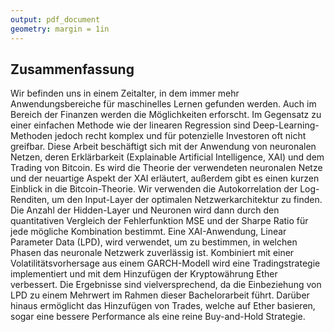 ```yaml
---
output: pdf_document
geometry: margin = 1in
---
```



## Zusammenfassung

Wir befinden uns in einem Zeitalter, in dem immer mehr Anwendungsbereiche für maschinelles Lernen gefunden werden. Auch im Bereich der Finanzen werden die Möglichkeiten erforscht. Im Gegensatz zu einer einfachen Methode wie der linearen Regression sind Deep-Learning-Methoden jedoch recht komplex und für potenzielle Investoren oft nicht greifbar. Diese Arbeit beschäftigt sich mit der Anwendung von neuronalen Netzen, deren Erklärbarkeit (Explainable Artificial Intelligence, XAI) und dem Trading von Bitcoin. Es wird die Theorie der verwendeten neuronalen Netze und der neuartige Aspekt der XAI erläutert, außerdem gibt es einen kurzen Einblick in die Bitcoin-Theorie. Wir verwenden die Autokorrelation der Log-Renditen, um den Input-Layer der optimalen Netzwerkarchitektur zu finden. Die Anzahl der Hidden-Layer und Neuronen wird dann durch den quantitativen Vergleich der Fehlerfunktion MSE und der Sharpe Ratio für jede mögliche Kombination bestimmt. Eine XAI-Anwendung, Linear Parameter Data (LPD), wird verwendet, um zu bestimmen, in welchen Phasen das neuronale Netzwerk zuverlässig ist. Kombiniert mit einer Volatilitätsvorhersage aus einem GARCH-Modell wird eine Tradingstrategie implementiert und mit dem Hinzufügen der Kryptowährung Ether verbessert. Die Ergebnisse sind vielversprechend, da die Einbeziehung von LPD zu einem Mehrwert im Rahmen dieser Bachelorarbeit führt. Darüber hinaus ermöglicht das Hinzufügen von Trades, welche auf Ether basieren, sogar eine bessere Performance als eine reine Buy-and-Hold Strategie.
